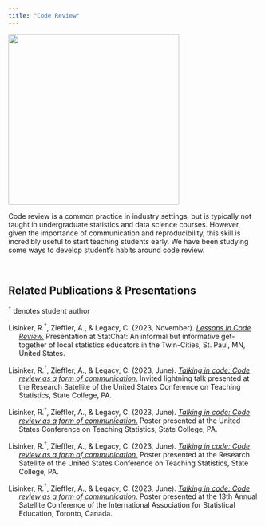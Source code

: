 ```yaml
---
title: "Code Review"
---
```


![](/img/code.png){fig-align="center" width="342"}

Code review is a common practice in industry settings, but is typically not taught in undergraduate statistics and data science courses. However, given the importance of communication and reproducibility, this skill is incredibly useful to start teaching students early. We have been studying some ways to develop student's habits around code review.

<br />

## Related Publications & Presentations

$^\dagger$ denotes student author

::: hanging-indent
Lisinker, R.$^\dagger$, Zieffler, A., & Legacy, C. (2023, November). [*Lessons in Code Review.*](https://raw.githubusercontent.com/laser-umn/laser-umn.github.io/files/slides/statchat-2024-code-review-slides.pdf) Presentation at StatChat: An informal but informative get-together of local statistics educators in the Twin-Cities, St. Paul, MN, United States.

Lisinker, R.$^\dagger$, Zieffler, A., & Legacy, C. (2023, June). [*Talking in code: Code review as a form of communication.*](https://raw.githubusercontent.com/laser-umn/laser-umn.github.io/files/posters/2023-code-review-lightning-talk.pdf) Invited lightning talk presented at the Research Satellite of the United States Conference on Teaching Statistics, State College, PA.

Lisinker, R.$^\dagger$, Zieffler, A., & Legacy, C. (2023, June). [*Talking in code: Code review as a form of communication.*](https://raw.githubusercontent.com/laser-umn/laser-umn.github.io/files/posters/2023-code-review-poster.pdf) Poster presented at the United States Conference on Teaching Statistics, State College, PA.

Lisinker, R.$^\dagger$, Zieffler, A., & Legacy, C. (2023, June). [*Talking in code: Code review as a form of communication.*](https://raw.githubusercontent.com/laser-umn/laser-umn.github.io/files/posters/2023-code-review-poster.pdf) Poster presented at the Research Satellite of the United States Conference on Teaching Statistics, State College, PA.

Lisinker, R.$^\dagger$, Zieffler, A., & Legacy, C. (2023, June). [*Talking in code: Code review as a form of communication.*](https://raw.githubusercontent.com/laser-umn/laser-umn.github.io/files/posters/2023-code-review-poster.pdf) Poster presented at the 13th Annual Satellite Conference of the International Association for Statistical Education, Toronto, Canada.
:::
